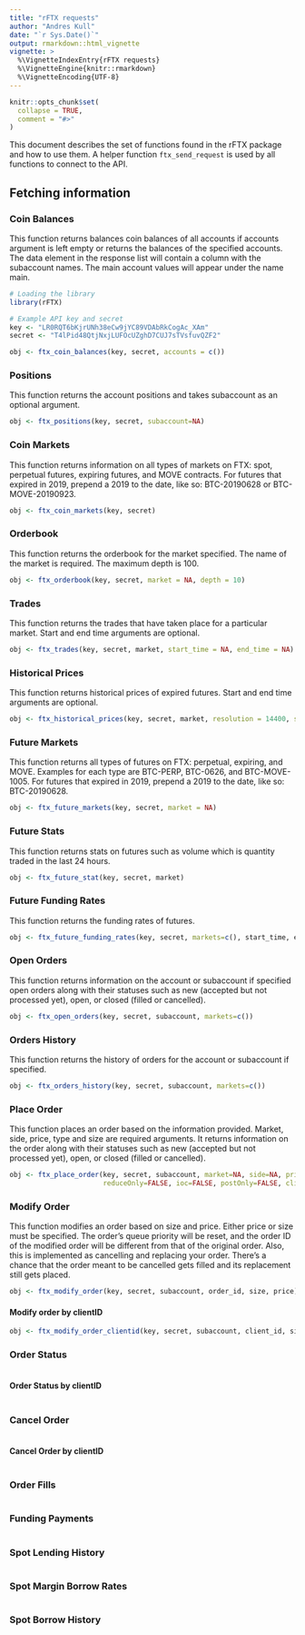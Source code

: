 ```yaml
---
title: "rFTX requests"
author: "Andres Kull"
date: "`r Sys.Date()`"
output: rmarkdown::html_vignette
vignette: >
  %\VignetteIndexEntry{rFTX requests}
  %\VignetteEngine{knitr::rmarkdown}
  %\VignetteEncoding{UTF-8}
---
```


```r
knitr::opts_chunk$set(
  collapse = TRUE,
  comment = "#>"
)
```


This document describes the set of functions found in the rFTX package and how to use them. A helper function `ftx_send_request` is used by all functions to connect to the API. 

## Fetching information

### Coin Balances

This function returns balances coin balances of all accounts if accounts argument is left empty or returns the balances of the specified accounts. The data element in the response list will contain a column with the subaccount names. The main account values will appear under the name main.

```r
# Loading the library
library(rFTX)

# Example API key and secret
key <- "LR0RQT6bKjrUNh38eCw9jYC89VDAbRkCogAc_XAm"
secret <- "T4lPid48QtjNxjLUFOcUZghD7CUJ7sTVsfuvQZF2"

obj <- ftx_coin_balances(key, secret, accounts = c())

```

### Positions

This function returns the account positions and takes subaccount as an optional argument. 

```r
obj <- ftx_positions(key, secret, subaccount=NA)

```

### Coin Markets

This function returns information on all types of markets on FTX: spot, perpetual futures, expiring futures, and MOVE contracts. For futures that expired in 2019, prepend a 2019 to the date, like so: BTC-20190628 or BTC-MOVE-20190923. 

```r
obj <- ftx_coin_markets(key, secret)

```

### Orderbook

This function returns the orderbook for the market specified. The name of the market is required. The maximum depth is 100.

```r
obj <- ftx_orderbook(key, secret, market = NA, depth = 10)

```

### Trades

This function returns the trades that have taken place for a particular market. Start and end time arguments are optional.

```r
obj <- ftx_trades(key, secret, market, start_time = NA, end_time = NA)

```

### Historical Prices

This function returns historical prices of expired futures. Start and end time arguments are optional.

```r
obj <- ftx_historical_prices(key, secret, market, resolution = 14400, start_time = NA, end_time = NA)

```

### Future Markets

This function returns all types of futures on FTX: perpetual, expiring, and MOVE. Examples for each type are BTC-PERP, BTC-0626, and BTC-MOVE-1005. For futures that expired in 2019, prepend a 2019 to the date, like so: BTC-20190628.

```r
obj <- ftx_future_markets(key, secret, market = NA)

```

### Future Stats

This function returns stats on futures such as volume which is quantity traded in the last 24 hours.

```r
obj <- ftx_future_stat(key, secret, market) 

```

### Future Funding Rates

This function returns the funding rates of futures.

```r
obj <- ftx_future_funding_rates(key, secret, markets=c(), start_time, end_time)

```

### Open Orders

This function returns information on the account or subaccount if specified open orders along with their statuses such as new (accepted but not processed yet), open, or closed (filled or cancelled).

```r
obj <- ftx_open_orders(key, secret, subaccount, markets=c())

```

### Orders History

This function returns the history of orders for the account or subaccount if specified.

```r
obj <- ftx_orders_history(key, secret, subaccount, markets=c())

```

### Place Order

This function places an order based on the information provided. Market, side, price, type and size are required arguments. It returns information on the order along with their statuses such as new (accepted but not processed yet), open, or closed (filled or cancelled).

```r
obj <- ftx_place_order(key, secret, subaccount, market=NA, side=NA, price=NA, type=NA, size=NA, 
                       reduceOnly=FALSE, ioc=FALSE, postOnly=FALSE, clientId=NA)

```

### Modify Order

This function modifies an order based on size and price. Either price or size must be specified. The order's queue priority will be reset, and the order ID of the modified order will be different from that of the original order. Also, this is implemented as cancelling and replacing your order. There's a chance that the order meant to be cancelled gets filled and its replacement still gets placed.

```r
obj <- ftx_modify_order(key, secret, subaccount, order_id, size, price)

```

#### Modify order by clientID

```r
obj <- ftx_modify_order_clientid(key, secret, subaccount, client_id, size, price)

```

### Order Status

```r
```

#### Order Status by clientID

```r
```

### Cancel Order

```r
```

#### Cancel Order by clientID

```r
```

### Order Fills

```r
```

### Funding Payments

```r
```

### Spot Lending History

```r
```

### Spot Margin Borrow Rates

```r
```

### Spot Borrow History

```r
```
